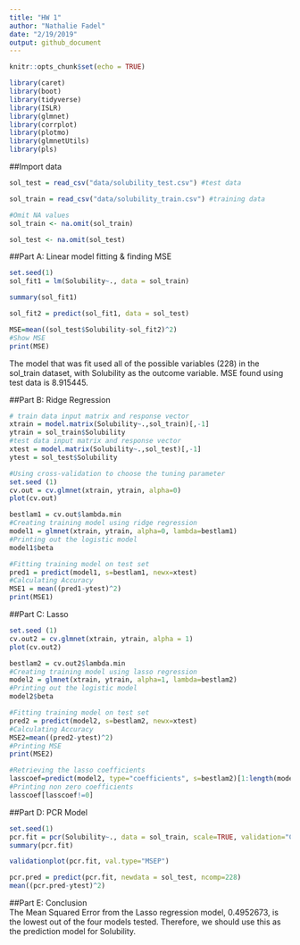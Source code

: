 ```yaml
---
title: "HW 1"
author: "Nathalie Fadel"
date: "2/19/2019"
output: github_document
---
```


```r
knitr::opts_chunk$set(echo = TRUE)
```

```r
library(caret)
library(boot)
library(tidyverse)
library(ISLR)
library(glmnet)
library(corrplot)
library(plotmo)
library(glmnetUtils)
library(pls)
```

##Import data
```r
sol_test = read_csv("data/solubility_test.csv") #test data

sol_train = read_csv("data/solubility_train.csv") #training data

#Omit NA values
sol_train <- na.omit(sol_train)

sol_test <- na.omit(sol_test)
```

##Part A: Linear model fitting & finding MSE
```r
set.seed(1)
sol_fit1 = lm(Solubility~., data = sol_train)

summary(sol_fit1)

sol_fit2 = predict(sol_fit1, data = sol_test)

MSE=mean((sol_test$Solubility-sol_fit2)^2)
#Show MSE
print(MSE)

```
The model that was fit used all of the possible variables (228) in the sol_train dataset, with Solubility as the outcome variable. MSE found using test data is 8.915445. 

##Part B: Ridge Regression 
```r
# train data input matrix and response vector
xtrain = model.matrix(Solubility~.,sol_train)[,-1]
ytrain = sol_train$Solubility
#test data input matrix and response vector
xtest = model.matrix(Solubility~.,sol_test)[,-1]
ytest = sol_test$Solubility

#Using cross-validation to choose the tuning parameter 
set.seed (1)
cv.out = cv.glmnet(xtrain, ytrain, alpha=0)
plot(cv.out)
```

```r
bestlam1 = cv.out$lambda.min
#Creating training model using ridge regression
model1 = glmnet(xtrain, ytrain, alpha=0, lambda=bestlam1)
#Printing out the logistic model
model1$beta

#Fitting training model on test set
pred1 = predict(model1, s=bestlam1, newx=xtest)
#Calculating Accuracy
MSE1 = mean((pred1-ytest)^2)
print(MSE1)

```

##Part C: Lasso
```r
set.seed (1)
cv.out2 = cv.glmnet(xtrain, ytrain, alpha = 1)
plot(cv.out2)
```

```r
bestlam2 = cv.out2$lambda.min
#Creating training model using lasso regression
model2 = glmnet(xtrain, ytrain, alpha=1, lambda=bestlam2)
#Printing out the logistic model
model2$beta
```

```r
#Fitting training model on test set
pred2 = predict(model2, s=bestlam2, newx=xtest)
#Calculating Accuracy
MSE2=mean((pred2-ytest)^2)
#Printing MSE
print(MSE2)
```

```r
#Retrieving the lasso coefficients
lasscoef=predict(model2, type="coefficients", s=bestlam2)[1:length(model2$beta),]
#Printing non zero coefficients
lasscoef[lasscoef!=0]
```

##Part D: PCR Model
```r
set.seed(1)
pcr.fit = pcr(Solubility~., data = sol_train, scale=TRUE, validation="CV")
summary(pcr.fit)
```

```r
validationplot(pcr.fit, val.type="MSEP")
```

```r
pcr.pred = predict(pcr.fit, newdata = sol_test, ncomp=228)
mean((pcr.pred-ytest)^2)
```
##Part E: Conclusion  
The Mean Squared Error from the Lasso regression model, 0.4952673, is the lowest out of the four models tested. Therefore, we should use this as the prediction model for Solubility. 

